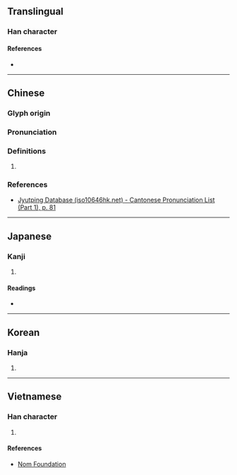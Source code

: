 {{character info}}
{{character info|0x2F84A}}
==Translingual==

===Han character===
{{Han char|rn=30|rad=口|as=10|sn=13|four=67072|canj=RBOU|ids=⿰口䍃}}

====References====
* {{Han ref|kx=0201.240|dkj=04037|dj=0424.180|hdz=10669.140|uh=55C2|ud=21954|bh=DCE0|bd=56544}}

----

==Chinese==
{{zh-forms}}

===Glyph origin===
{{Han etym}}

===Pronunciation===
{{zh-pron
|m=yáo
|c=jiu4
|mc=y
|oc=y
|cat=
}}

===Definitions===
{{zh-hanzi}}

# {{rfdef|zh|sort=口10}}

===References===
* [http://www.iso10646hk.net/jp/document/download.jsp Jyutping Database (iso10646hk.net) - Cantonese Pronunciation List (Part 1), p. 81]

----

==Japanese==

===Kanji===
{{ja-kanji|grade=|rs=口10}}

# {{rfdef|ja|sort=口10}}

====Readings====
* {{ja-readings|on=[[えう]] (eu)|kun=[[よろこぶ]] (yorokobu), [[たのしむ]] (tanoshimu)}}

----

==Korean==

===Hanja===
{{ko-hanja|hangeul=요|rv=yo|mr=yo}}

# {{rfdef|ko|sort=口10}}

----

==Vietnamese==

===Han character===
{{vi-readings|reading=reo, rân, rầm, rần|rs=口10}}

# {{rfdef|vi|sort=口10}}

====References====
* [http://nomfoundation.org/common/nom_details.php?codepoint=55c2 Nom Foundation]